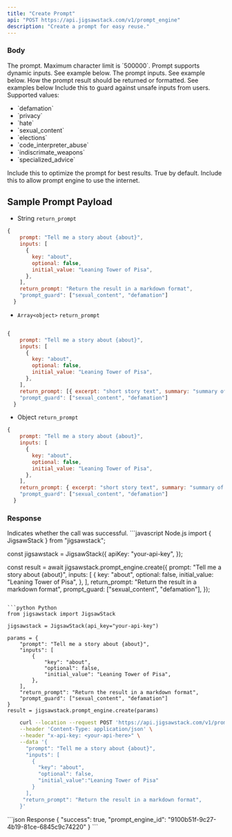 ```yaml
---
title: "Create Prompt"
api: "POST https://api.jigsawstack.com/v1/prompt_engine"
description: "Create a prompt for easy reuse."
---
```


### Body

<ParamField body="prompt" type="string" required>
  The prompt. Maximum character limit is `500000`. Prompt supports dynamic inputs.
  See example below.
</ParamField>

<ParamField body="inputs" type="array<object>">
  The prompt inputs. See example below.&#x20;
</ParamField>

<ParamField body="return_prompt" type="string | array | object">
  How the prompt result should be returned or formatted. See examples below
</ParamField>

<ParamField body="prompt_guard" type="array<string>">
  Include this to guard against unsafe inputs from users. Supported values:

  <ul>
    <li>`defamation`</li>
    <li>`privacy`</li>
    <li>`hate`</li>
    <li>`sexual_content`</li>
    <li>`elections`</li>
    <li>`code_interpreter_abuse`</li>
    <li>`indiscrimate_weapons`</li>
    <li>`specialized_advice`</li>
  </ul>
</ParamField>

<ParamField body="optimize_prompt" type="boolean">
  Include this to optimize the prompt for best results. True by default.
</ParamField>

<ParamField body="use_internet" type="boolean">
  Include this to allow prompt engine to use the internet.
</ParamField>

## Sample Prompt Payload

* String `return_prompt`

```javascript
{
    prompt: "Tell me a story about {about}",
    inputs: [
      {
        key: "about",
        optional: false,
        initial_value: "Leaning Tower of Pisa",
      },
    ],
    return_prompt: "Return the result in a markdown format",
    "prompt_guard": ["sexual_content", "defamation"]
  }
```

* `Array<object>` `return_prompt`

```javascript

{
    prompt: "Tell me a story about {about}",
    inputs: [
      {
        key: "about",
        optional: false,
        initial_value: "Leaning Tower of Pisa",
      },
    ],
    return_prompt: [{ excerpt: "short story text", summary: "summary of story" }],
    "prompt_guard": ["sexual_content", "defamation"]
  }
```

* Object `return_prompt`

```javascript
{
    prompt: "Tell me a story about {about}",
    inputs: [
      {
        key: "about",
        optional: false,
        initial_value: "Leaning Tower of Pisa",
      },
    ],
    return_prompt: { excerpt: "short story text", summary: "summary of story" },
    "prompt_guard": ["sexual_content", "defamation"]
  }
```

<Snippet file="header.mdx" />

### Response

<ResponseField name="success" type="boolean">
  Indicates whether the call was successful.
</ResponseField>

<RequestExample>
  ```javascript Node.js
  import { JigsawStack } from "jigsawstack";

  const jigsawstack = JigsawStack({
    apiKey: "your-api-key",
  });

  const result = await jigsawstack.prompt_engine.create({
    prompt: "Tell me a story about {about}",
    inputs: [
      {
        key: "about",
        optional: false,
        initial_value: "Leaning Tower of Pisa",
      },
    ],
    return_prompt: "Return the result in a markdown format",
    prompt_guard: ["sexual_content", "defamation"],
  });
  ```

  ```python Python
  from jigsawstack import JigsawStack

  jigsawstack = JigsawStack(api_key="your-api-key")

  params = {
      "prompt": "Tell me a story about {about}",
      "inputs": [
          {
              "key": "about",
              "optional": false,
              "initial_value": "Leaning Tower of Pisa",
          },
      ],
      "return_prompt": "Return the result in a markdown format",
      "prompt_guard": ["sexual_content", "defamation"]
  }
  result = jigsawstack.prompt_engine.create(params)
  ```

  ```bash cURL
      curl --location --request POST 'https://api.jigsawstack.com/v1/prompt_engine' \
      --header 'Content-Type: application/json' \
      --header "x-api-key: <your-api-here>" \
      --data '{
        "prompt": "Tell me a story about {about}",
        "inputs": [
          {
            "key": "about",
            "optional": false,
            "initial_value":"Leaning Tower of Pisa"
          }
        ],
       "return_prompt": "Return the result in a markdown format",
      }'
  ```
</RequestExample>

<ResponseExample>
  ```json Response
  {
    "success": true,
    "prompt_engine_id": "9100b51f-9c27-4b19-81ce-6845c9c74220"
  }
  ```
</ResponseExample>